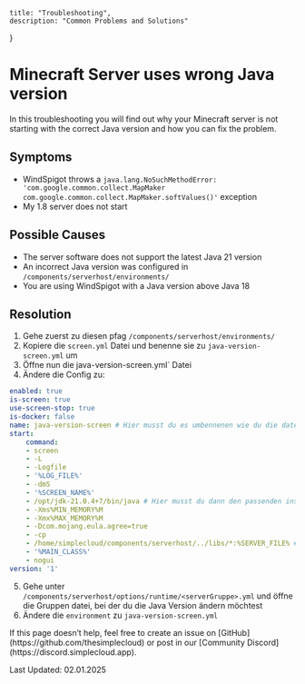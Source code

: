 
    title: "Troubleshooting",
    description: "Common Problems and Solutions"
}

<TroubleShootingHeroPattern />

# Minecraft Server uses wrong Java version
In this troubleshooting you will find out why your Minecraft server is not starting with the correct Java version and how you can fix the problem.

## Symptoms
- WindSpigot throws a `java.lang.NoSuchMethodError: 'com.google.common.collect.MapMaker com.google.common.collect.MapMaker.softValues()'` exception
- My 1.8 server does not start

## Possible Causes
- The server software does not support the latest Java 21 version
- An incorrect Java version was configured in `/components/serverhost/environments/`
- You are using WindSpigot with a Java version above Java 18

## Resolution
1. Gehe zuerst zu diesen pfag `/components/serverhost/environments/`
2. Kopiere die `screen.yml` Datei und benenne sie zu `java-version-screen.yml` um
3. Öffne nun die java-version-screen.yml` Datei
4. Ändere die Config zu:
```yaml
enabled: true
is-screen: true
use-screen-stop: true
is-docker: false
name: java-version-screen # Hier musst du es umbennenen wie du die datei genannt hast lol
start:
    command:
    - screen
    - -L
    - -Logfile
    - '%LOG_FILE%'
    - -dmS
    - '%SCREEN_NAME%'
    - /opt/jdk-21.0.4+7/bin/java # Hier musst du dann den passenden installations-pfad von Java 18 angeben
    - -Xms%MIN_MEMORY%M
    - -Xmx%MAX_MEMORY%M
    - -Dcom.mojang.eula.agree=true
    - -cp
    - /home/simplecloud/components/serverhost/../libs/*:%SERVER_FILE% # Hier deinen Pfad von der Cloud angeben :)
    - '%MAIN_CLASS%'
    - nogui
version: '1'
```
5. Gehe unter `/components/serverhost/options/runtime/<serverGruppe>.yml` und öffne die Gruppen datei, bei der du die Java Version ändern möchtest
6. Ändere die `environment` zu `java-version-screen.yml`

<Note>
    If this page doesn’t help, feel free to create an issue on [GitHub](https://github.com/thesimplecloud) or post in our [Community Discord](https://discord.simplecloud.app).
</Note>

Last Updated: 02.01.2025